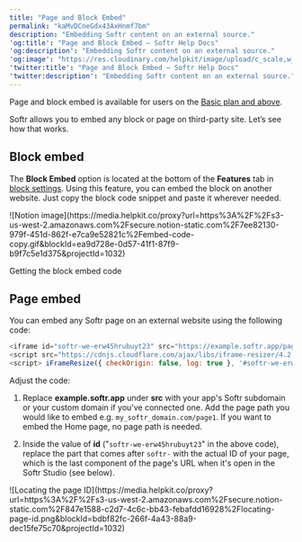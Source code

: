 ```yaml
---
title: "Page and Block Embed"
permalink: "kaMvDCneGdx43AxHnmf7bm"
description: "Embedding Softr content on an external source."
'og:title': "Page and Block Embed – Softr Help Docs"
'og:description': "Embedding Softr content on an external source."
'og:image': "https://res.cloudinary.com/helpkit/image/upload/c_scale,w_700,q_auto/v1674219840/softrdocs_meta_OG_Image_Url_258f31c013.png"
'twitter:title': "Page and Block Embed – Softr Help Docs"
'twitter:description': "Embedding Softr content on an external source."
---
```

<Note>Page and block embed is available for users on the [Basic plan and above](https://www.softr.io/pricing).</Note>

Softr allows you to embed any block or page on third-party site. Let’s see how that works.

## Block embed

The **Block Embed** option is located at the bottom of the **Features** tab in [block settings](/ccb7c7ca297742f782274da8b36c3bb2). Using this feature, you can embed the block on another website. Just copy the block code snippet and paste it wherever needed.
<Frame>![Notion image](https://media.helpkit.co/proxy?url=https%3A%2F%2Fs3-us-west-2.amazonaws.com%2Fsecure.notion-static.com%2F7ee82130-979f-451d-862f-e7ca9e52821c%2Fembed-code-copy.gif&blockId=ea9d728e-0d57-41f1-87f9-b9f7c5e1d375&projectId=1032)</Frame>

Getting the block embed code

## Page embed

You can embed any Softr page on an external website using the following code:

```javascript
<iframe id="softr-we-erw45hrubuyt23" src="https://example.softr.app/page1" width="100%" height="1000" scrolling="no" frameborder="0" style="border:none;"></iframe>
<script src="https://cdnjs.cloudflare.com/ajax/libs/iframe-resizer/4.2.11/iframeResizer.min.js"></script>
<script> iFrameResize({ checkOrigin: false, log: true }, '#softr-we-erw45hrubuyt23');</script>
```

Adjust the code:

1. Replace **example.softr.app** under **src** with your app's Softr subdomain or your custom domain if you've connected one. Add the page path you would like to embed e.g. `my_softr_domain.com/page1`. If you want to embed the Home page, no page path is needed.

2. Inside the value of **id** ("`softr-we-erw45hrubuyt23`" in the above code), replace the part that comes after `softr-` with the actual ID of your page, which is the last component of the page's URL when it's open in the Softr Studio (see below).
<Frame caption="Locating the page ID">![Locating the page ID](https://media.helpkit.co/proxy?url=https%3A%2F%2Fs3-us-west-2.amazonaws.com%2Fsecure.notion-static.com%2F847e1588-c2d7-4c6c-bb43-febafdd16928%2Flocating-page-id.png&blockId=bdbf82fc-266f-4a43-88a9-dec15fe75c70&projectId=1032)</Frame>